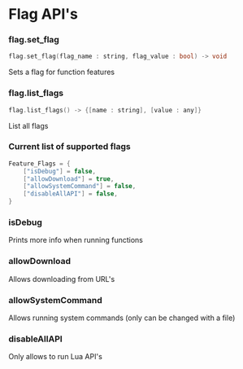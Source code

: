 
# Flag API's
### flag.set_flag
```cpp
flag.set_flag(flag_name : string, flag_value : bool) -> void
```
Sets a flag for function features
### flag.list_flags
```cpp
flag.list_flags() -> {[name : string], [value : any]}
```
List all flags
### Current list of supported flags
```cpp
Feature_Flags = {
    ["isDebug"] = false,
    ["allowDownload"] = true,
    ["allowSystemCommand"] = false,
    ["disableAllAPI"] = false,
}
```
### isDebug
Prints more info when running functions

### allowDownload
Allows downloading from URL's

### allowSystemCommand
<DeprecatedBadge type="" customMessage="Read only">
</DeprecatedBadge>
Allows running system commands (only can be changed with a file)

### disableAllAPI
Only allows to run Lua API's